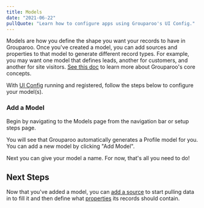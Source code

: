 ```yaml
---
title: Models
date: "2021-06-22"
pullQuote: "Learn how to configure apps using Grouparoo's UI Config."
---
```


Models are how you define the shape you want your records to have in Grouparoo. Once you've created a model, you can add sources and properties to that model to generate different record types. For example, you may want one model that defines leads, another for customers, and another for site visitors. [See this doc](/docs/getting-started/product-concepts) to learn more about Grouparoo's core concepts.

With [UI Config](/docs/config) running and registered, follow the steps below to configure your model(s).

### Add a Model

Begin by navigating to the Models page from the navigation bar or setup steps page.

<ImageInBrowserFrame
  centered
  alt="UI Config: Add Model"
  src="/images/docs/guides/config/model--01--add.png"
  width={820}
  height={402}
/>

You will see that Grouparoo automatically generates a Profile model for you. You can add a new model by clicking "Add Model".

<ImageInBrowserFrame
  centered
  alt="UI Config: Add Model"
  src="/images/docs/guides/config/model--02-add.png"
  width={820}
  height={399}
/>

Next you can give your model a name. For now, that's all you need to do!

<ImageInBrowserFrame
  centered
  alt="UI Config: Add Model"
  src="/images/docs/guides/config/model--03-name.png"
  width={820}
  height={399}
/>

## Next Steps

Now that you've added a model, you can [add a source](/docs/config/sources) to start pulling data in to fill it and then define what [properties](/docs/config/properties) its records should contain.
